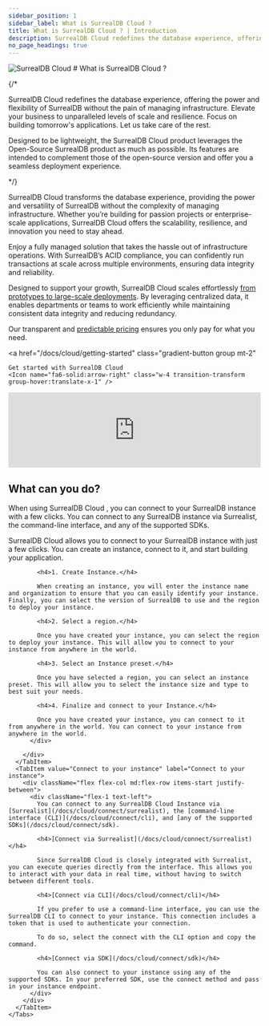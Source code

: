 ```yaml
---
sidebar_position: 1
sidebar_label: What is SurrealDB Cloud ?
title: What is SurrealDB Cloud ? | Introduction
description: SurrealDB Cloud redefines the database experience, offering the power and flexibility of SurrealDB without the pain of managing infrastructure. Elevate your business to unparalleled levels of scale and resilience. Focus on building tomorrow's applications. Let us take care of the rest.
no_page_headings: true
---
```







<div class="flag-title">
	<Image
		class="size-11 my-auto"
		width={300}
		alt="SurrealDB Cloud "
		src={{
			light: LightCloud,
			dark: DarkCloud,
		}}
	/>
	# What is SurrealDB Cloud ?
</div>

{/* <p>
	SurrealDB Cloud redefines the database experience, offering the power and flexibility of SurrealDB without the pain of managing infrastructure. Elevate your business to unparalleled levels of scale and resilience. Focus on building tomorrow's applications. Let us take care of the rest.
</p>

<p>
	Designed to be lightweight, the SurrealDB Cloud product leverages the Open-Source SurrealDB product as much as possible. Its features are intended to complement those of the open-source version and offer you a seamless deployment experience.
</p> */}

SurrealDB Cloud transforms the database experience, providing the power and versatility of SurrealDB without the complexity of managing infrastructure. Whether you’re building for passion projects or enterprise-scale applications, SurrealDB Cloud offers the scalability, resilience, and innovation you need to stay ahead.

Enjoy a fully managed solution that takes the hassle out of infrastructure operations. With SurrealDB’s ACID compliance, you can confidently run transactions at scale across multiple environments, ensuring data integrity and reliability.

Designed to support your growth, SurrealDB Cloud scales effortlessly [from prototypes to large-scale deployments](/docs/cloud/getting-started/create-an-instance). By leveraging centralized data, it enables departments or teams to work efficiently while maintaining consistent data integrity and reducing redundancy.

Our transparent and [predictable pricing](/pricing) ensures you only pay for what you need.

<a
	href="/docs/cloud/getting-started"
	class="gradient-button group mt-2"
>
	Get started with SurrealDB Cloud 
	<Icon name="fa6-solid:arrow-right" class="w-4 transition-transform group-hover:translate-x-1" />
</a>


<iframe
	width="100%"
	src="https://www.youtube.com/embed/S04qOKkVcmE?si=6tOcQyeXPTzcR8JS"
	title="Getting Started with SurrealDB Cloud "
	frameborder="0"
	allow="accelerometer; autoplay; clipboard-write; encrypted-media; gyroscope; picture-in-picture; web-share"
	referrerpolicy="strict-origin-when-cross-origin"
	style={{ aspectRatio: 1.7, paddingTop: '20px' }}
	class="mt-8"
	allowfullscreen
></iframe>

## What can you do? 

When using SurrealDB Cloud , you can connect to your SurrealDB instance with a few clicks. You can connect to any SurrealDB instance via Surrealist, the command-line interface, and any of the supported SDKs. 


<div className="flex flex-col items-start justify-between">
  <div className="w-full">
    <Tabs groupId="What can you do">
      <TabItem value="Create an instance" label="Create an instance" default>
        <div className="flex flex-col md:flex-row items-start justify-between">
          <div className="flex-1">
            SurrealDB Cloud allows you to connect to your SurrealDB instance with just a few clicks. You can create an instance, connect to it, and start building your application.

            <h4>1. Create Instance.</h4>

            When creating an instance, you will enter the instance name and organization to ensure that you can easily identify your instance. Finally, you can select the version of SurrealDB to use and the region to deploy your instance.

            <h4>2. Select a region.</h4>

            Once you have created your instance, you can select the region to deploy your instance. This will allow you to connect to your instance from anywhere in the world.

            <h4>3. Select an Instance preset.</h4>

            Once you have selected a region, you can select an instance preset. This will allow you to select the instance size and type to best suit your needs.

            <h4>4. Finalize and connect to your Instance.</h4>

            Once you have created your instance, you can connect to it from anywhere in the world. You can connect to your instance from anywhere in the world.
          </div>
          
        </div>
      </TabItem>
      <TabItem value="Connect to your instance" label="Connect to your instance">
        <div className="flex flex-col md:flex-row items-start justify-between">
          <div className="flex-1 text-left">
            You can connect to any SurrealDB Cloud Instance via [Surrealist](/docs/cloud/connect/surrealist), the [command-line interface (CLI)](/docs/cloud/connect/cli), and [any of the supported SDKs](/docs/cloud/connect/sdk).

            <h4>[Connect via Surrealist](/docs/cloud/connect/surrealist)</h4>

            Since SurrealDB Cloud is closely integrated with Surrealist, you can execute queries directly from the interface. This allows you to interact with your data in real time, without having to switch between different tools.

            <h4>[Connect via CLI](/docs/cloud/connect/cli)</h4>

            If you prefer to use a command-line interface, you can use the SurrealDB CLI to connect to your instance. This connection includes a token that is used to authenticate your connection.

            To do so, select the connect with the CLI option and copy the command.

            <h4>[Connect via SDK](/docs/cloud/connect/sdk)</h4>

            You can also connect to your instance using any of the supported SDKs. In your preferred SDK, use the connect method and pass in your instance endpoint.
          </div>
        </div>
      </TabItem>
    </Tabs>
  </div>
</div>


